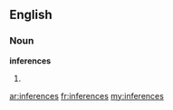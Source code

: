 ==English==

===Noun===
'''inferences'''

# {{plural of|[[inference]]}}

[[ar:inferences]]
[[fr:inferences]]
[[my:inferences]]
